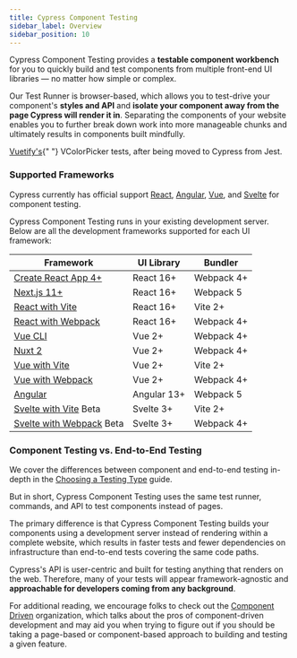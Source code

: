 ```yaml
---
title: Cypress Component Testing
sidebar_label: Overview
sidebar_position: 10
---
```


Cypress Component Testing provides a **testable component workbench** for you to
quickly build and test components from multiple front-end UI libraries — no
matter how simple or complex.

Our Test Runner is browser-based, which allows you to test-drive your
component's **styles and API** and **isolate your component away from the page
Cypress will render it in**. Separating the components of your website enables
you to further break down work into more manageable chunks and ultimately
results in components built mindfully.

<DocsVideo src="/img/vuetify-color-picker-example.webm" />

<p style={{ fontSize: 0.85 + "rem", textAlign: "center" }}>
  <a href="https://vuetifyjs.com/en/components/color-pickers/">Vuetify's</a>{" "}
  VColorPicker tests, after being moved to Cypress from Jest.
</p>

### Supported Frameworks

Cypress currently has official support
[React](/guides/component-testing/react/overview),
[Angular](/guides/component-testing/angular/overview),
[Vue](/guides/component-testing/vue/overview), and
[Svelte](/guides/component-testing/svelte/overview) for component testing.

Cypress Component Testing runs in your existing development server. Below are
all the development frameworks supported for each UI framework:

| Framework                                                                                                            | UI Library  | Bundler    |
| -------------------------------------------------------------------------------------------------------------------- | ----------- | ---------- |
| [Create React App 4+](/guides/component-testing/react/overview#Create-React-App-CRA)                                 | React 16+   | Webpack 4+ |
| [Next.js 11+](/guides/component-testing/react/overview#Next-js)                                                      | React 16+   | Webpack 5  |
| [React with Vite](/guides/component-testing/react/overview#React-with-Vite)                                          | React 16+   | Vite 2+    |
| [React with Webpack](/guides/component-testing/react/overview#React-with-Webpack)                                    | React 16+   | Webpack 4+ |
| [Vue CLI](/guides/component-testing/vue/overview#Vue-CLI)                                                            | Vue 2+      | Webpack 4+ |
| [Nuxt 2](/guides/component-testing/vue/overview#Nuxt)                                                                | Vue 2+      | Webpack 4+ |
| [Vue with Vite](/guides/component-testing/vue/overview#Vue-with-Vite)                                                | Vue 2+      | Vite 2+    |
| [Vue with Webpack](/guides/component-testing/vue/overview#Vue-with-Webpack)                                          | Vue 2+      | Webpack 4+ |
| [Angular](/guides/component-testing/angular/overview#Framework-Configuration)                                        | Angular 13+ | Webpack 5  |
| [Svelte with Vite](/guides/component-testing/svelte/overview#Svelte-with-Vite) <Badge type="info">Beta</Badge>       | Svelte 3+   | Vite 2+    |
| [Svelte with Webpack](/guides/component-testing/svelte/overview#Svelte-with-Webpack) <Badge type="info">Beta</Badge> | Svelte 3+   | Webpack 4+ |

### Component Testing vs. End-to-End Testing

We cover the differences between component and end-to-end testing in-depth in
the [Choosing a Testing Type](/guides/core-concepts/testing-types) guide.

But in short, Cypress Component Testing uses the same test runner, commands, and
API to test components instead of pages.

The primary difference is that Cypress Component Testing builds your components
using a development server instead of rendering within a complete website, which
results in faster tests and fewer dependencies on infrastructure than end-to-end
tests covering the same code paths.

Cypress's API is user-centric and built for testing anything that renders on the
web. Therefore, many of your tests will appear framework-agnostic and
**approachable for developers coming from any background**.

For additional reading, we encourage folks to check out the
[Component Driven](https://componentdriven.org) organization, which talks about
the pros of component-driven development and may aid you when trying to figure
out if you should be taking a page-based or component-based approach to building
and testing a given feature.

